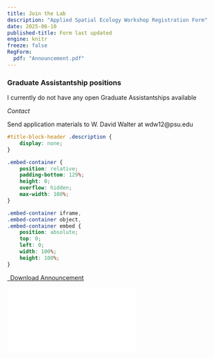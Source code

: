 ```yaml
---
title: Join the Lab
description: "Applied Spatial Ecology Workshop Registration Form"
date: 2025-06-10
published-title: Form last updated
engine: knitr
freeze: false
RegForm:
  pdf: "Announcement.pdf"
---
```

### Graduate Assistantship positions

I currently do not have any open Graduate Assistantships available

*Contact*

Send application materials to W. David Walter at wdw12@psu.edu 

```css
#title-block-header .description {
    display: none;
}
```

```css
.embed-container {
    position: relative;
    padding-bottom: 129%;
    height: 0;
    overflow: hidden;
    max-width: 100%;
}

.embed-container iframe,
.embed-container object,
.embed-container embed {
    position: absolute;
    top: 0;
    left: 0;
    width: 100%;
    height: 100%;
}
```


```{=html}
<p class="text-center">
  <a class="btn btn-primary btn-lg form-download" href="`r rmarkdown::metadata$Announcement$pdf`" target="_blank">
    <i class="fa-solid fa-file-arrow-down"></i>&ensp;Download Announcement
  </a>
</p>

<div class="embed-container">
  <iframe src="`r rmarkdown::metadata$RegForm$pdf`" style="border: 0.5px"></iframe>
</div>
```
